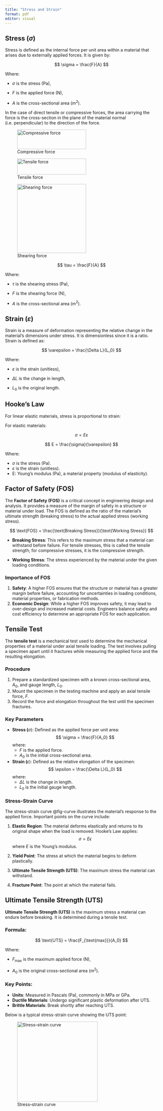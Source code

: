 ```yaml
---
title: "Stress and Strain"
format: pdf
editor: visual
---
```


## Stress ($\sigma$)

Stress is defined as the internal force per unit area within a material that arises due to externally applied forces. It is given by:

$$
\sigma = \frac{F}{A}
$$

Where:

-   $\sigma$ is the stress (Pa),

-   $F$ is the applied force (N),

-   $A$ is the cross-sectional area (m$^2$).

In the case of direct tensile or compressive forces, the area carrying the force is the cross-section in the plane of the material normal (i.e. perpendicular) to the direction of the force.

![Compressive force](images/comp.png){#fig-comp width="6cm" height="1.7cm"}

![Tensile force](images/tensile.png){#fig-tensile width="6cm" height="1.4cm"}

![Shearing force](images/shear.png){#fig-shear width="6cm"}

$$ 
\tau = \frac{F}{A} 
$$

Where:

-   $\tau$ is the shearing stress (Pa),

-   $F$ is the shearing force (N),

-   $A$ is the cross-sectional area (m$^2$).

## Strain ($\varepsilon$)

Strain is a measure of deformation representing the relative change in the material's dimensions under stress. It is dimensionless since it is a ratio. Strain is defined as:

$$
\varepsilon = \frac{\Delta L}{L_0}
$$

Where:

-   $\varepsilon$ is the strain (unitless),

-   $\Delta L$ is the change in length,

-   $L_0$ is the original length.

## Hooke's Law

For linear elastic materials, stress is proportional to strain:

For elastic materials:

$$
\sigma = E \varepsilon
$$

$$
E = \frac{\sigma}{\varepsilon}
$$

Where:

-   $\sigma$ is the stress (Pa).
-   $\varepsilon$ is the strain (unitless).
-   E: Young’s modulus (Pa), a material property (modulus of elasticity).

## Factor of Safety (FOS)

The **Factor of Safety (FOS)** is a critical concept in engineering design and analysis. It provides a measure of the margin of safety in a structure or material under load. The FOS is defined as the ratio of the material's ultimate strength (breaking stress) to the actual applied stress (working stress).

$$
\text{FOS} = \frac{\text{Breaking Stress}}{\text{Working Stress}}
$$

-   **Breaking Stress**: This refers to the maximum stress that a material can withstand before failure. For tensile stresses, this is called the tensile strength; for compressive stresses, it is the compressive strength.

-   **Working Stress**: The stress experienced by the material under the given loading conditions.

### Importance of FOS

1.  **Safety**: A higher FOS ensures that the structure or material has a greater margin before failure, accounting for uncertainties in loading conditions, material properties, or fabrication methods.
2.  **Economic Design**: While a higher FOS improves safety, it may lead to over-design and increased material costs. Engineers balance safety and cost efficiency to determine an appropriate FOS for each application.

## Tensile Test

The **tensile test** is a mechanical test used to determine the mechanical properties of a material under axial tensile loading. The test involves pulling a specimen apart until it fractures while measuring the applied force and the resulting elongation.

### Procedure

1.  Prepare a standardized specimen with a known cross-sectional area, $A_0$, and gauge length, $L_0$.
2.  Mount the specimen in the testing machine and apply an axial tensile force, $F$.
3.  Record the force and elongation throughout the test until the specimen fractures.

### Key Parameters

-   **Stress (**$\sigma$): Defined as the applied force per unit area: $$
    \sigma = \frac{F}{A_0}
    $$ where:
    -   $F$ is the applied force.
    -   $A_0$ is the initial cross-sectional area.
-   **Strain (**$\epsilon$): Defined as the relative elongation of the specimen: $$
    \epsilon = \frac{\Delta L}{L_0}
    $$ where:
    -   $\Delta L$ is the change in length.
    -   $L_0$ is the initial gauge length.

### Stress-Strain Curve

The stress-strain curve @fig-curve illustrates the material's response to the applied force. Important points on the curve include:

1.  **Elastic Region**: The material deforms elastically and returns to its original shape when the load is removed. Hooke's Law applies: $$
    \sigma = E \epsilon
    $$ where $E$ is the Young's modulus.

2.  **Yield Point**: The stress at which the material begins to deform plastically.

3.  **Ultimate Tensile Strength (UTS)**: The maximum stress the material can withstand.

4.  **Fracture Point**: The point at which the material fails.

## Ultimate Tensile Strength (UTS)

**Ultimate Tensile Strength (UTS)** is the maximum stress a material can endure before breaking. It is determined during a tensile test.

### Formula:

$$ 
\text{UTS} = \frac{F_{\text{max}}}{A_0}
$$

Where:

-   $F_{\text{max}}$ is the maximum applied force (N),

-   $A_0$ is the original cross-sectional area (m$^2$).

### Key Points:

-   **Units**: Measured in Pascals (Pa), commonly in MPa or GPa.
-   **Ductile Materials**: Undergo significant plastic deformation after UTS.
-   **Brittle Materials**: Break shortly after reaching UTS.

Below is a typical stress-strain curve showing the UTS point:

![Stress–strain curve](images/stress_strain_curve1.png){#fig-curve width="7cm"}
